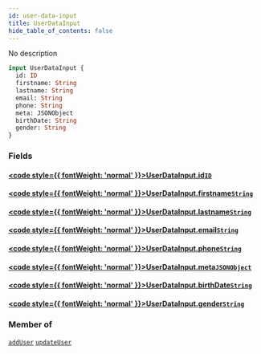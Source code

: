 ```yaml
---
id: user-data-input
title: UserDataInput
hide_table_of_contents: false
---
```








No description

```graphql
input UserDataInput {
  id: ID
  firstname: String
  lastname: String
  email: String
  phone: String
  meta: JSONObject
  birthDate: String
  gender: String
}
```


### Fields

#### [<code style={{ fontWeight: 'normal' }}>UserDataInput.<b>id</b></code>](#)<Bullet />[`ID`](/docs/api/scalars/id) <Badge class="secondary" text="scalar"/>
> 
> 

#### [<code style={{ fontWeight: 'normal' }}>UserDataInput.<b>firstname</b></code>](#)<Bullet />[`String`](/docs/api/scalars/string) <Badge class="secondary" text="scalar"/>
> 
> 

#### [<code style={{ fontWeight: 'normal' }}>UserDataInput.<b>lastname</b></code>](#)<Bullet />[`String`](/docs/api/scalars/string) <Badge class="secondary" text="scalar"/>
> 
> 

#### [<code style={{ fontWeight: 'normal' }}>UserDataInput.<b>email</b></code>](#)<Bullet />[`String`](/docs/api/scalars/string) <Badge class="secondary" text="scalar"/>
> 
> 

#### [<code style={{ fontWeight: 'normal' }}>UserDataInput.<b>phone</b></code>](#)<Bullet />[`String`](/docs/api/scalars/string) <Badge class="secondary" text="scalar"/>
> 
> 

#### [<code style={{ fontWeight: 'normal' }}>UserDataInput.<b>meta</b></code>](#)<Bullet />[`JSONObject`](/docs/api/scalars/jsonobject) <Badge class="secondary" text="scalar"/>
> 
> 

#### [<code style={{ fontWeight: 'normal' }}>UserDataInput.<b>birthDate</b></code>](#)<Bullet />[`String`](/docs/api/scalars/string) <Badge class="secondary" text="scalar"/>
> 
> 

#### [<code style={{ fontWeight: 'normal' }}>UserDataInput.<b>gender</b></code>](#)<Bullet />[`String`](/docs/api/scalars/string) <Badge class="secondary" text="scalar"/>
> 
> 



### Member of

[`addUser`](/docs/api/mutations/add-user)  <Badge class="secondary" text="mutation"/><Bullet />[`updateUser`](/docs/api/mutations/update-user)  <Badge class="secondary" text="mutation"/>



